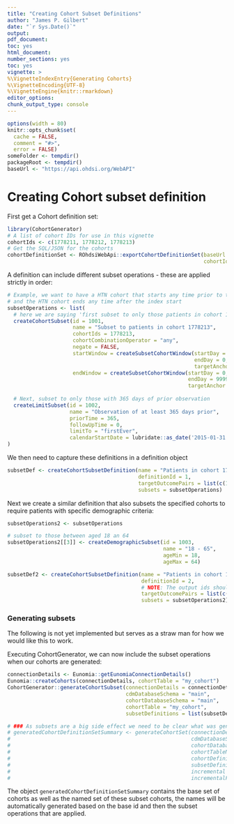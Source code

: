 ```yaml
---
title: "Creating Cohort Subset Definitions"
author: "James P. Gilbert"
date: "`r Sys.Date()`"
output:
pdf_document:
toc: yes
html_document:
number_sections: yes
toc: yes
vignette: >
%\VignetteIndexEntry{Generating Cohorts}
%\VignetteEncoding{UTF-8}
%\VignetteEngine{knitr::rmarkdown}
editor_options:
chunk_output_type: console
---
```


```r
options(width = 80)
knitr::opts_chunk$set(
  cache = FALSE,
  comment = "#>",
  error = FALSE)
someFolder <- tempdir()
packageRoot <- tempdir()
baseUrl <- "https://api.ohdsi.org/WebAPI"
```
# Creating Cohort subset definition
First get a Cohort definition set:
```r
library(CohortGenerator)
# A list of cohort IDs for use in this vignette
cohortIds <- c(1778211, 1778212, 1778213)
# Get the SQL/JSON for the cohorts
cohortDefinitionSet <- ROhdsiWebApi::exportCohortDefinitionSet(baseUrl = baseUrl,
                                                               cohortIds = cohortIds)
```

A definition can include different subset operations - these are applied strictly in order:

```r
# Example, we want to have a HTN cohort that starts any time prior to the index start
# and the HTN cohort ends any time after the index start
subsetOperations <- list(
  # here we are saying 'first subset to only those patients in cohort 1778213'
  createCohortSubset(id = 1001,
                     name = "Subset to patients in cohort 1778213",
                     cohortIds = 1778213,
                     cohortCombinationOperator = "any",
                     negate = FALSE,
                     startWindow = createSubsetCohortWindow(startDay = -9999,
                                                            endDay = 0,
                                                            targetAnchor = "cohortStart"),
                     endWindow = createSubsetCohortWindow(startDay = 0,
                                                          endDay = 9999,
                                                          targetAnchor = "cohortStart")),
  
  # Next, subset to only those with 365 days of prior observation
  createLimitSubset(id = 1002,
                    name = "Observation of at least 365 days prior",
                    priorTime = 365,
                    followUpTime = 0,
                    limitTo = "firstEver",
                    calendarStartDate = lubridate::as_date('2015-01-31'))
)
```
We then need to capture these definitions in a definition object

```r
subsetDef <- createCohortSubsetDefinition(name = "Patients in cohort 1778213 with 365 days prior observation",
                                          definitionId = 1,
                                          targetOutcomePairs = list(c(1778211, 1778211001), c(1778212, 1778212001)),
                                          subsets = subsetOperations)
```

Next we create a similar definition that also subsets the specified cohorts to require patients with specific
demographic criteria:

```r
subsetOperations2 <- subsetOperations

# subset to those between aged 18 an 64
subsetOperations2[[3]] <- createDemographicSubset(id = 1003,
                                                  name = "18 - 65",
                                                  ageMin = 18,
                                                  ageMax = 64)

subsetDef2 <- createCohortSubsetDefinition(name = "Patients in cohort 1778213 with 365 days prior observation, aged 18 - 64",
                                           definitionId = 2,
                                           # NOTE: The output ids should not clash with any that already exist
                                           targetOutcomePairs = list(c(1778211, 1778211002), c(1778212, 1778212002)),
                                           subsets = subsetOperations2)

```
### Generating subsets
The following is not yet implemented but serves as a straw man for how we would like this to work.

Executing CohortGenerator, we can now include the subset operations when our cohorts are generated:

```r
connectionDetails <- Eunomia::getEunomiaConnectionDetails()
Eunomia::createCohorts(connectionDetails, cohortTable = "my_cohort")
CohortGenerator::generateCohortSubset(connectionDetails = connectionDetails,
                                      cdmDatabaseSchema = "main",
                                      cohortDatabaseSchema = "main",
                                      cohortTable = "my_cohort",
                                      subsetDefinitions = list(subsetDef, subsetDef2))

# ### As subsets are a big side effect we need to be clear what was generated and have good naming conventions
# generatedCohortDefinitionSetSummary <- generateCohortSet(connectionDetails = connectionDetails,
#                                                          cdmDatabaseSchema = cdmDatabaseSchema,
#                                                          cohortDatabaseSchema = cohortDatabaseSchema,
#                                                          cohortTableNames = "my_cohort",
#                                                          cohortDefinitionSet = cohortDefinitionSet,
#                                                          subsetDefinitions = list(subsetDef, subsetDef2),
#                                                          incremental = TRUE,
#                                                          incrementalFolder = file.path(someFolder, "RecordKeeping"))
```
The object ```generatedCohortDefinitionSetSummary``` contains the base set of cohorts as well as the named set of these subset cohorts,
the names will be automatically generated based on the base id and then the subset operations that are applied.

<!-- ### Saving the JSON -->

<!-- ```{r eval=FALSE} -->
<!-- subsetDefinitions <- list(subsetDef, subsetDef2) -->

<!-- # Does not work due to use of R6 classes: -->
<!-- ParallelLogger::saveSettingsToJson(object = subsetDefinitions, fileName = "subset.json") -->

<!-- # TODO: We need to implement a way to seralize the lis of subset definitions -->
<!-- ``` -->
